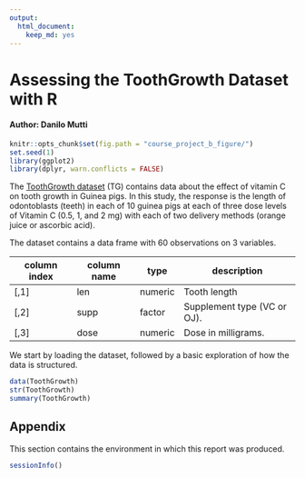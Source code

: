 ```yaml
---
output:
  html_document:
    keep_md: yes
---
```

# Assessing the ToothGrowth Dataset with R
#### Author: Danilo Mutti

```r
knitr::opts_chunk$set(fig.path = "course_project_b_figure/")
set.seed(1)
library(ggplot2)
library(dplyr, warn.conflicts = FALSE)
```

The [ToothGrowth dataset](https://stat.ethz.ch/R-manual/R-devel/library/datasets/html/ToothGrowth.html) (TG) contains data about the effect of vitamin C on tooth growth in Guinea pigs. In this study, the response is the length of odontoblasts (teeth) in each of 10 guinea pigs at each of three dose levels of Vitamin C (0.5, 1, and 2 mg) with each of two delivery methods (orange juice or ascorbic acid).

The dataset contains a data frame with 60 observations on 3 variables.

|column index|column name| type      | description |
|------------|-----------|-----------|-------------|
| [,1]       | len	     | numeric	 |Tooth length |
| [,2]       | supp	     | factor    | Supplement type (VC or OJ).|
| [,3]       | dose      | numeric   | Dose in milligrams.|

We start by loading the dataset, followed by a basic exploration of how the data is structured.

```r
data(ToothGrowth)
str(ToothGrowth)
summary(ToothGrowth)
```

## Appendix

This section contains the environment in which this report was produced.

```r
sessionInfo()
```